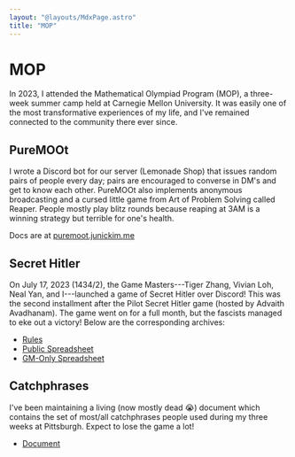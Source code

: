 ```yaml
---
layout: "@layouts/MdxPage.astro"
title: "MOP"
---
```


# MOP

In 2023, I attended the Mathematical Olympiad Program (MOP), a three-week
summer camp held at Carnegie Mellon University. It was easily one of the most
transformative experiences of my life, and I've remained connected to the
community there ever since.

## PureMOOt

I wrote a Discord bot for our server (Lemonade Shop) that issues random pairs of
people every day; pairs are encouraged to converse in DM's and get to know each
other. PureMOOt also implements anonymous broadcasting and a cursed little game
from Art of Problem Solving called Reaper. People mostly play blitz rounds
because reaping at 3AM is a winning strategy but terrible for one's health.

Docs are at [puremoot.junickim.me](https://puremoot.junickim.me/docs)

## Secret Hitler

On July 17, 2023 (1434/2), the Game Masters---Tiger Zhang, Vivian Loh, Neal Yan,
and I---launched a game of Secret Hitler over Discord! This was the second
installment after the Pilot Secret Hitler game (hosted by Advaith Avadhanam).
The game went on for a full month, but the fascists managed to eke out a
victory! Below are the corresponding archives:

- [Rules](https://docs.google.com/document/d/1MkjI37VyLUUpq4MXB7u6R3YPBSQ4xqmF-H0FNfo_5LI/edit#heading=h.46bfll5zm5yo)
- [Public Spreadsheet](https://docs.google.com/spreadsheets/d/1g0sH1l7K7ceMQ9WZ0Inxr2Lld-BGTMuNX2wJTq8Fi6Y/edit?usp=sharing)
- [GM-Only Spreadsheet](https://docs.google.com/spreadsheets/d/1jLf5BYkwEaNlg4oFgRa876Ap2koxYv0ptkkoN29_ikE/edit#gid=1383629837)

## Catchphrases

I've been maintaining a living (now mostly dead :sob:) document which contains
the set of most/all catchphrases people used during my three weeks at
Pittsburgh. Expect to lose the game a lot!

- [Document](https://docs.google.com/document/d/1-2yA92IDGCfVhpMPXx1kQKpbS1G8zNuPbriWAq8J4Dg/view)
